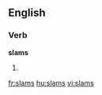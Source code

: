 
==English==

===Verb===
'''slams'''

# {{third-person singular of|slam}}

[[fr:slams]]
[[hu:slams]]
[[vi:slams]]